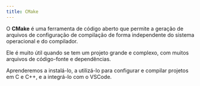```yaml
---
title: CMake
---
```


O **CMake** é uma ferramenta de código aberto que permite a geração de arquivos de configuração de compilação de forma independente do sistema operacional e do compilador.

Ele é muito útil quando se tem um projeto grande e complexo, com muitos arquivos de código-fonte e dependências.

Aprenderemos a instalá-lo, a utilizá-lo para configurar e compilar projetos em C e C++, e a integrá-lo com o VSCode.
